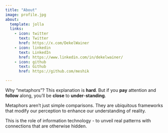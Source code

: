 ```yaml
---
title: "About"
image: profile.jpg
about:
  template: jolla
  links:
    - icon: twitter
      text: Twitter
      href: https://x.com/DekelWainer
    - icon: linkedin
      text: LinkedIn
      href: https://www.linkedin.com/in/dekelwainer/
    - icon: github
      text: Github
      href: https://github.com/meshik

---
```


Why "metaphors"?
This explanation is **hard**. But if you **pay** attention and **follow** along, you'll be **close** to **under**-**standing**.

Metaphors aren't just simple comparisons.
They are ubiquitous frameworks that modify our perception to enhance our understanding of reality.

This is the role of information technology - to unveil real patterns with connections that are otherwise hidden.
